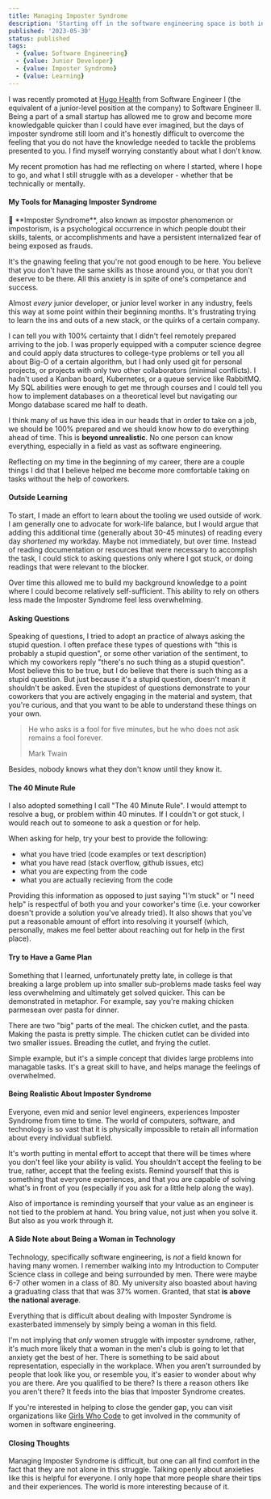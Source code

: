 ```yaml
---
title: Managing Imposter Syndrome
description: 'Starting off in the software engineering space is both intimidating and '
published: '2023-05-30'
status: published
tags:
  - {value: Software Engineering}
  - {value: Junior Developer}
  - {value: Imposter Syndrome}
  - {value: Learning}
---
```


I was recently promoted at [Hugo Health](https://hugo.health) from Software Engineer I (the equivalent of a junior-level position at the
company) to Software Engineer II. Being a part of a small startup has allowed me to grow and become more knowledgable
quicker than I could have ever imagined, but the days of imposter syndrome still loom and it's honestly difficult to
overcome the feeling that you do not have the knowledge needed to tackle the problems presented to you. I find myself
worrying constantly about what I don't know.

My recent promotion has had me reflecting on where I started, where I hope to go, and what I still struggle with as
a developer - whether that be technically or mentally.

#### My Tools for Managing Imposter Syndrome

<Aside>
  🌟 **Imposter Syndrome**, also known as impostor phenomenon or impostorism, is
  a psychological occurrence in which people doubt their skills, talents, or
  accomplishments and have a persistent internalized fear of being exposed as
  frauds.
</Aside>

It's the gnawing feeling that you're not good enough to be here. You believe that you don't have the same skills as
those around you, or that you don't deserve to be there. All this anxiety is in spite of one's competance and success.

Almost _every_ junior developer, or junior level worker in any industry, feels this way at some point within their
beginning months. It's frustrating trying to learn the ins and outs of a new stack, or the quirks of a certain company.

I can tell you with 100% certainty that I didn't feel remotely prepared arriving to the job. I was properly equipped
with a computer science degree and could apply data structures to college-type problems or tell you all about Big-O of
a certain algorithm, but I had only used git for personal projects, or projects with only two other collaborators (minimal
conflicts). I hadn't used a Kanban board, Kubernetes, or a queue service like RabbitMQ. My SQL abilities were enough to
get me through courses and I could tell you how to implement databases on a theoretical level but navigating our Mongo
database scared me half to death.

I think many of us have this idea in our heads that in order to take on a job, we should be 100% prepared and we should
know how to do everything ahead of time. This is **beyond unrealistic**. No one person can know everything, especially
in a field as vast as software engineering.

Reflecting on my time in the beginning of my career, there are a couple things I did that I believe helped me become
more comfortable taking on tasks without the help of coworkers.

#### Outside Learning

To start, I made an effort to learn about the tooling we used outside of work. I am generally one to advocate for
work-life balance, but I would argue that adding this additional time (generally about 30-45 minutes) of reading every
day _shortened_ my workday. Maybe not immediately, but over time. Instead of reading documentation or resources that
were necessary to accomplish the task, I could stick to asking questions only where I got stuck, or doing readings that
were relevant to the blocker.

Over time this allowed me to build my background knowledge to a point where I could become relatively self-sufficient.
This ability to rely on others less made the Imposter Syndrome feel less overwhelming.

#### Asking Questions

Speaking of questions, I tried to adopt an practice of always asking the stupid question. I often preface these types of
questions with "this is probably a stupid question", or some other variation of the sentiment, to which my coworkers
reply "there's no such thing as a stupid question". Most believe this to be true, but I do believe that there is
such thing as a stupid question. But just because it's a stupid question, doesn't mean it shouldn't be asked. Even the
stupidest of questions demonstrate to your coworkers that you are actively engaging in the material and system,
that you're curious, and that you want to be able to understand these things on your own.

> He who asks is a fool for five minutes, but he who does not ask remains a fool forever.
>
> Mark Twain

Besides, nobody knows what they don't know until they know it.

#### The 40 Minute Rule

I also adopted something I call "The 40 Minute Rule". I would attempt to resolve a bug, or problem within 40 minutes.
If I couldn't or got stuck, I would reach out to someone to ask a question or for help.

When asking for help, try your best to provide the following:

- what you have tried (code examples or text description)
- what you have read (stack overflow, github issues, etc)
- what you are expecting from the code
- what you are actually recieving from the code

Providing this information as opposed to just saying "I'm stuck" or "I need help" is respectful of both you and your
coworker's time (i.e. your coworker doesn't provide a solution you've already tried). It also shows that you've put
a reasonable amount of effort into resolving it yourself (which, personally, makes me feel better about reaching out
for help in the first place).

#### Try to Have a Game Plan

Something that I learned, unfortunately pretty late, in college is that breaking a large problem up into smaller
sub-problems made tasks feel way less overwhelming and ultimately get solved quicker. This can be demonstrated in metaphor.
For example, say you're making chicken parmesean over pasta for dinner.

There are two "big" parts of the meal. The chicken cutlet, and the pasta. Making the pasta is pretty simple. The chicken
cutlet can be divided into two smaller issues. Breading the cutlet, and frying the cutlet.

Simple example, but it's a simple concept that divides large problems into managable tasks. It's a great skill to have,
and helps manage the feelings of overwhelmed.

#### Being Realistic About Imposter Syndrome

Everyone, even mid and senior level engineers, experiences Imposter Syndrome from time to time. The world of computers,
software, and technology is so vast that it is physically impossible to retain all information about every individual
subfield.

It's worth putting in mental effort to accept that there will be times where you don't feel like your ability is valid.
You shouldn't accept the feeling to be true, rather, accept that the feeling exists. Remind yourself that this is
something that everyone experiences, and that you are capable of solving what's in front of you (especially if you ask
for a little help along the way).

Also of importance is reminding yourself that your value as an engineer is not tied to the problem at hand. You bring
value, not just when you solve it. But also as you work through it.

#### A Side Note about Being a Woman in Technology

Technology, specifically software engineering, is _not_ a field known for having many women. I remember walking into
my Introduction to Computer Science class in college and being surrounded by men. There were maybe 6-7 other women
in a class of 80. My university also boasted about having a graduating class that that was 37% women. Granted,
that stat **is above the national average**.

Everything that is difficult about dealing with Imposter Syndrome is exasterbated immensely by simply being a woman in
this field.

I'm not implying that _only_ women struggle with imposter syndrome, rather, it's much more likely that a woman
in the men's club is going to let that anxiety get the best of her. There is something to be said about representation,
especially in the workplace. When you aren't surrounded by people that look like you, or resemble you, it's easier to
wonder about why you are there. Are you qualified to be there? Is there a reason others like you aren't there? It feeds
into the bias that Imposter Syndrome creates.

If you're interested in helping to close the gender gap, you can visit organizations like [Girls Who Code](https://girlswhocode.com/)
to get involved in the community of women in software engineering.

#### Closing Thoughts

Managing Imposter Syndrome is difficult, but one can all find comfort in the fact that they are not alone in this struggle.
Talking openly about anxieties like this is helpful for everyone. I only hope that more people share their tips and
their experiences. The world is more interesting because of it.
